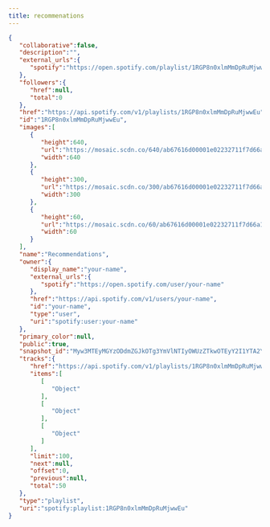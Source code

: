 ```yaml
---
title: recommenations
---
```


```json
{
   "collaborative":false,
   "description":"",
   "external_urls":{
      "spotify":"https://open.spotify.com/playlist/1RGP8n0xlmMmDpRuMjwwEu"
   },
   "followers":{
      "href":null,
      "total":0
   },
   "href":"https://api.spotify.com/v1/playlists/1RGP8n0xlmMmDpRuMjwwEu",
   "id":"1RGP8n0xlmMmDpRuMjwwEu",
   "images":[
      {
         "height":640,
         "url":"https://mosaic.scdn.co/640/ab67616d00001e02232711f7d66a1e19e89e28c5ab67616d00001e02299d4954099bcfceb1d29ea9ab67616d00001e02810706724bf310ae6630e82dab67616d00001e0285ca00029c70d6b5b8372e96",
         "width":640
      },
      {
         "height":300,
         "url":"https://mosaic.scdn.co/300/ab67616d00001e02232711f7d66a1e19e89e28c5ab67616d00001e02299d4954099bcfceb1d29ea9ab67616d00001e02810706724bf310ae6630e82dab67616d00001e0285ca00029c70d6b5b8372e96",
         "width":300
      },
      {
         "height":60,
         "url":"https://mosaic.scdn.co/60/ab67616d00001e02232711f7d66a1e19e89e28c5ab67616d00001e02299d4954099bcfceb1d29ea9ab67616d00001e02810706724bf310ae6630e82dab67616d00001e0285ca00029c70d6b5b8372e96",
         "width":60
      }
   ],
   "name":"Recommendations",
   "owner":{
      "display_name":"your-name",
      "external_urls":{
         "spotify":"https://open.spotify.com/user/your-name"
      },
      "href":"https://api.spotify.com/v1/users/your-name",
      "id":"your-name",
      "type":"user",
      "uri":"spotify:user:your-name"
   },
   "primary_color":null,
   "public":true,
   "snapshot_id":"Myw3MTEyMGYzODdmZGJkOTg3YmVlNTIyOWUzZTkwOTEyY2I1YTA2YjIw",
   "tracks":{
      "href":"https://api.spotify.com/v1/playlists/1RGP8n0xlmMmDpRuMjwwEu/tracks?offset=0&limit=100",
      "items":[
         [
            "Object"
         ],
         [
            "Object"
         ],
         [
            "Object"
         ]
      ],
      "limit":100,
      "next":null,
      "offset":0,
      "previous":null,
      "total":50
   },
   "type":"playlist",
   "uri":"spotify:playlist:1RGP8n0xlmMmDpRuMjwwEu"
}
```